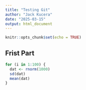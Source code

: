 ```yaml
---
title: "Testing Git"
author: "Jack Kucera"
date: "2025-03-15"
output: html_document
---
```


```r
knitr::opts_chunk$set(echo = TRUE)
```

## Frist Part

```r
for (i in 1:100) {
  dat <- rnorm(1000)
  sd(dat)
  mean(dat)
}
```

